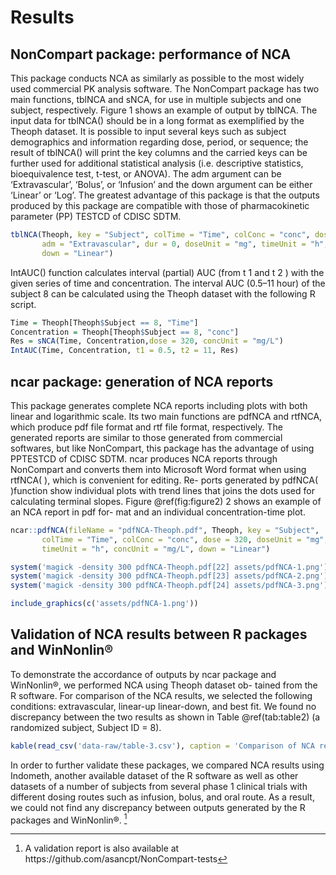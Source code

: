 # Results

## NonCompart package: performance of NCA

This package conducts NCA as similarly as possible to the most widely used commercial PK analysis software. 
The NonCompart package has two main functions, tblNCA and sNCA, for use in multiple subjects and one subject, respectively. 
Figure 1 shows an example of output by tblNCA. The input data for tblNCA() should be in a long format as exemplified by the Theoph dataset.
It is possible to input several keys such as subject demographics and information regarding dose, period, or sequence; the result of tblNCA() will print the key columns and the carried keys can be further used for additional statistical analysis (i.e. descriptive statistics, bioequivalence test, t-test, or ANOVA). 
The adm argument can be 'Extravascular', 'Bolus', or 'Infusion' and the down argument can be either 'Linear' or 'Log'. 
The greatest advantage of this package is that the outputs produced by this package are compatible with those of pharmacokinetic parameter (PP) TESTCD of CDISC SDTM.

```r
tblNCA(Theoph, key = "Subject", colTime = "Time", colConc = "conc", dose = 320, 
       adm = "Extravascular", dur = 0, doseUnit = "mg", timeUnit = "h", concUnit = "mg/L", 
       down = "Linear")
```

IntAUC() function calculates interval (partial) AUC (from t 1 and t 2 ) with the given series of time and concentration. 
The interval AUC (0.5–11 hour) of the subject 8 can be calculated using the Theoph dataset with the following R script.

```r
Time = Theoph[Theoph$Subject == 8, "Time"]
Concentration = Theoph[Theoph$Subject == 8, "conc"]
Res = sNCA(Time, Concentration,dose = 320, concUnit = "mg/L")
IntAUC(Time, Concentration, t1 = 0.5, t2 = 11, Res)
```

<!-- # [1] 58.26022 -->

## ncar package: generation of NCA reports

This package generates complete NCA reports including plots
with both linear and logarithmic scale. Its two main functions
are pdfNCA and rtfNCA, which produce pdf file format
and rtf file format, respectively. The generated reports are
similar to those generated from commercial softwares, but like
NonCompart, this package has the advantage of using PPTESTCD of CDISC SDTM. ncar produces NCA reports through
NonCompart and converts them into Microsoft Word format
when using rtfNCA( ), which is convenient for editing. Re-
ports generated by pdfNCA( )function show individual plots
with trend lines that joins the dots used for calculating terminal
slopes. Figure \@ref(fig:figure2) 2 shows an example of an NCA report in pdf for-
mat and an individual concentration-time plot.

```r
ncar::pdfNCA(fileName = "pdfNCA-Theoph.pdf", Theoph, key = "Subject", 
       colTime = "Time", colConc = "conc", dose = 320, doseUnit = "mg", 
       timeUnit = "h", concUnit = "mg/L", down = "Linear")
```

```r
system('magick -density 300 pdfNCA-Theoph.pdf[22] assets/pdfNCA-1.png')
system('magick -density 300 pdfNCA-Theoph.pdf[23] assets/pdfNCA-2.png')
system('magick -density 300 pdfNCA-Theoph.pdf[24] assets/pdfNCA-3.png')
```

```r
include_graphics(c('assets/pdfNCA-1.png'))
```

## Validation of NCA results between R packages and WinNonlin®

To demonstrate the accordance of outputs by ncar package and
WinNonlin®, we performed NCA using Theoph dataset ob-
tained from the R software. For comparison of the NCA results,
we selected the following conditions: extravascular, linear-up
linear-down, and best fit. We found no discrepancy between the
two results as shown in Table \@ref(tab:table2) (a randomized subject, Subject
ID = 8).

```r
kable(read_csv('data-raw/table-3.csv'), caption = 'Comparison of NCA results generated from WinNonlin and ncar package', booktabs = TRUE)
```

In order to further validate these packages, we compared NCA results using Indometh, another available dataset of the R software as well as other datasets of a number of subjects from several phase 1 clinical trials with different dosing routes such as infusion, bolus, and oral route. 
As a result, we could not find any discrepancy between outputs generated by the R packages and WinNonlin®. ^[A validation report is also available at https://github.com/asancpt/NonCompart-tests] 

